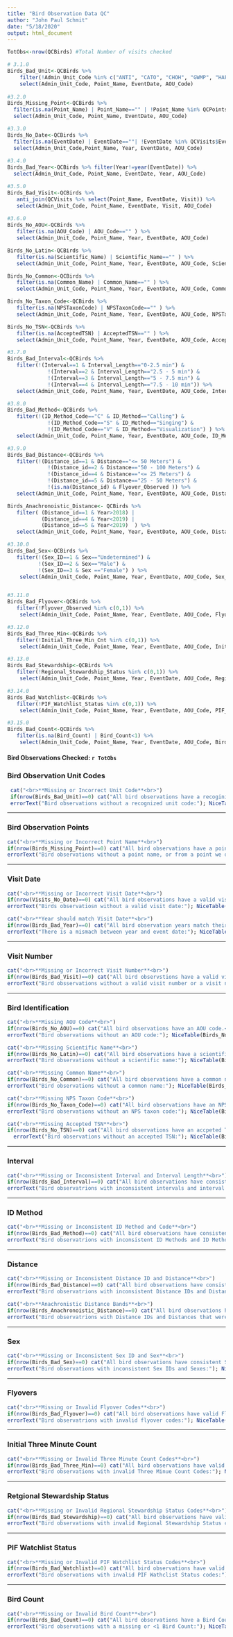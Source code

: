 ```yaml
---
title: "Bird Observation Data QC"
author: "John Paul Schmit"
date: "5/18/2020"
output: html_document
---
```


```r
TotObs<-nrow(QCBirds) #Total Number of visits checked

# 3.1.0
Birds_Bad_Unit<-QCBirds %>% 
    filter(!Admin_Unit_Code %in% c("ANTI", "CATO", "CHOH", "GWMP", "HAFE", "MANA", "MONO", "NACE", "PRWI", "ROCR", "WOTR")) %>% 
    select(Admin_Unit_Code, Point_Name, EventDate, AOU_Code)
 
#3.2.0
Birds_Missing_Point<-QCBirds %>% 
  filter(is.na(Point_Name) | Point_Name=="" | !Point_Name %in% QCPoints$Point_Name) %>% 
  select(Admin_Unit_Code, Point_Name, EventDate, AOU_Code)

#3.3.0
Birds_No_Date<-QCBirds %>%
  filter(is.na(EventDate) | EventDate==""| !EventDate %in% QCVisits$EventDate)  %>%
  select(Admin_Unit_Code,Point_Name, Year, EventDate, AOU_Code)
 
#3.4.0
Birds_Bad_Year<-QCBirds %>% filter(Year!=year(EventDate)) %>% 
  select(Admin_Unit_Code, Point_Name, EventDate, Year, AOU_Code)

#3.5.0
Birds_Bad_Visit<-QCBirds %>% 
   anti_join(QCVisits %>% select(Point_Name, EventDate, Visit)) %>% 
   select(Admin_Unit_Code, Point_Name, EventDate, Visit, AOU_Code)
 
#3.6.0
Birds_No_AOU<-QCBirds %>% 
   filter(is.na(AOU_Code) | AOU_Code=="" ) %>% 
   select(Admin_Unit_Code, Point_Name, Year, EventDate, AOU_Code)

Birds_No_Latin<-QCBirds %>% 
   filter(is.na(Scientific_Name) | Scientific_Name=="" ) %>% 
   select(Admin_Unit_Code, Point_Name, Year, EventDate, AOU_Code, Scientific_Name)

Birds_No_Common<-QCBirds %>% 
   filter(is.na(Common_Name) | Common_Name=="" ) %>% 
   select(Admin_Unit_Code, Point_Name, Year, EventDate, AOU_Code, Common_Name)

Birds_No_Taxon_Code<-QCBirds %>% 
   filter(is.na(NPSTaxonCode) | NPSTaxonCode=="" ) %>% 
   select(Admin_Unit_Code, Point_Name, Year, EventDate, AOU_Code, NPSTaxonCode)

Birds_No_TSN<-QCBirds %>% 
   filter(is.na(AcceptedTSN) | AcceptedTSN=="" ) %>% 
   select(Admin_Unit_Code, Point_Name, Year, EventDate, AOU_Code, AcceptedTSN)

#3.7.0
Birds_Bad_Interval<-QCBirds %>% 
   filter(!(Interval==1 & Interval_Length=="0-2.5 min") &
             !(Interval==2 & Interval_Length=="2.5 - 5 min") &
             !(Interval==3 & Interval_Length=="5 - 7.5 min") &
             !(Interval==4 & Interval_Length=="7.5 - 10 min")) %>% 
   select(Admin_Unit_Code, Point_Name, Year, EventDate, AOU_Code, Interval, Interval_Length)

#3.8.0
Birds_Bad_Method<-QCBirds %>% 
   filter(!(ID_Method_Code=="C" & ID_Method=="Calling") &
             !(ID_Method_Code=="S" & ID_Method=="Singing") &
             !(ID_Method_Code=="V" & ID_Method=="Visualization") ) %>% 
   select(Admin_Unit_Code, Point_Name, Year, EventDate, AOU_Code, ID_Method_Code, ID_Method)

#3.9.0
Birds_Bad_Distance<-QCBirds %>% 
   filter(!(Distance_id==1 & Distance=="<= 50 Meters") &
             !(Distance_id==2 & Distance=="50 - 100 Meters") &
             !(Distance_id==4 & Distance=="<= 25 Meters") &
             !(Distance_id==5 & Distance=="25 - 50 Meters") &
             !(is.na(Distance_id) & Flyover_Observed )) %>% 
   select(Admin_Unit_Code, Point_Name, Year, EventDate, AOU_Code, Distance_id, Distance)

Birds_Anachronoistic_Distance<- QCBirds %>% 
   filter( (Distance_id==1 & Year>2018) |
           (Distance_id==4 & Year<2019) |
           (Distance_id==5 & Year<2019)  ) %>% 
   select(Admin_Unit_Code, Point_Name, Year, EventDate, AOU_Code, Distance_id, Distance)   

#3.10.0
Birds_Bad_Sex<-QCBirds %>% 
   filter(!(Sex_ID==1 & Sex=="Undetermined") &
          !(Sex_ID==2 & Sex=="Male") &
          !(Sex_ID==3 & Sex =="Female") ) %>% 
    select(Admin_Unit_Code, Point_Name, Year, EventDate, AOU_Code, Sex_ID, Sex)  


#3.11.0
Birds_Bad_Flyover<-QCBirds %>% 
   filter(!Flyover_Observed %in% c(0,1)) %>% 
    select(Admin_Unit_Code, Point_Name, Year, EventDate, AOU_Code, Flyover_Observed) 

#3.12.0
Birds_Bad_Three_Min<-QCBirds %>% 
   filter(!Initial_Three_Min_Cnt %in% c(0,1)) %>% 
    select(Admin_Unit_Code, Point_Name, Year, EventDate, AOU_Code, Initial_Three_Min_Cnt)

#3.13.0
Birds_Bad_Stewardship<-QCBirds %>% 
   filter(!Regional_Stewardship_Status %in% c(0,1)) %>% 
    select(Admin_Unit_Code, Point_Name, Year, EventDate, AOU_Code, Regional_Stewardship_Status)

#3.14.0
Birds_Bad_Watchlist<-QCBirds %>% 
   filter(!PIF_Watchlist_Status %in% c(0,1)) %>% 
    select(Admin_Unit_Code, Point_Name, Year, EventDate, AOU_Code, PIF_Watchlist_Status)

#3.15.0
Birds_Bad_Count<-QCBirds %>% 
   filter(is.na(Bird_Count) | Bird_Count<1) %>% 
    select(Admin_Unit_Code, Point_Name, Year, EventDate, AOU_Code, Bird_Count)

```

#### **Bird Observations Checked:** `r TotObs` ####


### Bird Observation Unit Codes

```r

 cat("<br>**Missing or Incorrect Unit Code**<br>")
 if(nrow(Birds_Bad_Unit)==0) cat("All bird observations have a recoginized unit code.<br>") else {
 errorText("Bird observations without a recognized unit code:"); NiceTable(Birds_Bad_Unit)}

```

---

### Bird Observation Points

```r

cat("<br>**Missing or Incorrect Point Name**<br>")
if(nrow(Birds_Missing_Point)==0) cat("All bird observations have a point name that we use.<br>") else {
errorText("Bird observations without a point name, or from a point we don't monitor:"); NiceTable(Birds_Missing_Point)}

```


---

### Visit Date

```r

cat("<br>**Missing or Incorrect Visit Date**<br>")
if(nrow(Visits_No_Date)==0) cat("All bird observations have a valid visit date.<br>") else {
errorText("Birds observatiosn without a valid visit date:"); NiceTable(Birds_No_Date)}

cat("<br>**Year should match Visit Date**<br>")
if(nrow(Birds_Bad_Year)==0) cat("All bird observation years match their event dates.<br>") else {
errorText("There is a mismach between year and event date:"); NiceTable(Birds_Bad_Year)}

```

---

### Visit Number

```r

cat("<br>**Missing or Incorrect Visit Number**<br>")
if(nrow(Birds_Bad_Visit)==0) cat("All bird observstions have a valid visit number.<br>") else {
errorText("Bird obsservations without a valid visit number or a visit number that does not match the visti data:"); NiceTable(Birds_Bad_Visit)}

```

---

### Bird Identification

```r

cat("<br>**Missing AOU Code**<br>")
if(nrow(Birds_No_AOU)==0) cat("All bird observations have an AOU code.<br>") else {
errorText("Bird observations without an AOU code:"); NiceTable(Birds_No_AOU)}

cat("<br>**Missing Scientific Name**<br>")
if(nrow(Birds_No_Latin)==0) cat("All bird observations have a scientific name.<br>") else {
errorText("Bird observations without a scientific name:"); NiceTable(Birds_No_Latin)}

cat("<br>**Missing Common Name**<br>")
if(nrow(Birds_No_Common)==0) cat("All bird observations have a common name.<br>") else {
errorText("Bird observations without a common name:"); NiceTable(Birds_No_Common)}

cat("<br>**Missing NPS Taxon Code**<br>")
if(nrow(Birds_No_Taxon_Code)==0) cat("All bird observations have an NPS taxon code.<br>") else {
errorText("Bird observations without an NPS taxon code:"); NiceTable(Birds_No_Taxon_Code)}

cat("<br>**Missing Accepted TSN**<br>")
if(nrow(Birds_No_TSN)==0) cat("All bird observations have an accpeted TSN.<br>") else {
  errorText("Bird observations without an accepted TSN:"); NiceTable(Birds_No_TSN)}

```

---

### Interval

```r

cat("<br>**Missing or Inconsistent Interval and Interval Length**<br>")
if(nrow(Birds_Bad_Interval)==0) cat("All bird observations have consistent intrevals and interval lengths.<br>") else {
errorText("Bird observatrions with inconsistent intervals and interval lengths:"); NiceTable(Birds_Bad_Interval)}

```

---

### ID Method

```r

cat("<br>**Missing or Inconsistent ID Method and Code**<br>")
if(nrow(Birds_Bad_Method)==0) cat("All bird observations have consistent ID Methods and ID Method Codes.<br>") else {
errorText("Bird observatrions with inconsistent ID Methods and ID Method Codes:"); NiceTable(Birds_Bad_Method)}

```

---

### Distance

```r

cat("<br>**Missing or Inconsistent Distance ID and Distance**<br>")
if(nrow(Birds_Bad_Distance)==0) cat("All bird observations have consistent Distance IDs and Distances.<br>") else {
errorText("Bird observatrions with inconsistent Distance IDs and Distances:"); NiceTable(Birds_Bad_Distance)}

cat("<br>**Anachronistic Distance Bands**<br>")
if(nrow(Birds_Anachronoistic_Distance)==0) cat("All bird observations have Distance IDs and Distances that were in use that year.<br>") else {
errorText("Bird observatrions with Distance IDs and Distances that were not in use in that year:"); NiceTable(Birds_Bad_Distance)}

```


---

### Sex

```r

cat("<br>**Missing or Inconsistent Sex ID and Sex**<br>")
if(nrow(Birds_Bad_Sex)==0) cat("All bird observations have consistent Sex IDs and Sexes.<br>") else {
errorText("Bird observations with inconsistent Sex IDs and Sexes:"); NiceTable(Birds_Bad_Sex)}

```

---

### Flyovers

```r

cat("<br>**Missing or Invalid Flyover Codes**<br>")
if(nrow(Birds_Bad_Flyover)==0) cat("All bird observations have valid Flyover codes.<br>") else {
errorText("Bird observatrions with invalid flyover codes:"); NiceTable(Birds_Bad_Flyover)}

```

---

### Initial Three Minute Count

```r

cat("<br>**Missing or Invalid Three Minute Count Codes**<br>")
if(nrow(Birds_Bad_Three_Min)==0) cat("All bird observations have valid Initial Three Minute Count codes.<br>") else {
errorText("Bird observations with invalid Three Minue Count Codes:"); NiceTable(Birds_Bad_Three_Min)}

```

---

### Retgional Stewardship Status

```r

cat("<br>**Missing or Invalid Regional Stewardship Status Codes**<br>")
if(nrow(Birds_Bad_Stewardship)==0) cat("All bird observations have valid Regional Stewardship Status codes.<br>") else {
errorText("Bird observations with invalid Regional Stewardship Status codes:"); NiceTable(Birds_Bad_Stewardship)}

```

---

### PIF Watchlist Status

```r

cat("<br>**Missing or Invalid PIF Watchlist Status Codes**<br>")
if(nrow(Birds_Bad_Watchlist)==0) cat("All bird observations have valid PIF Watchlist Status codes.<br>") else {
errorText("Bird observations with invalid PIF Wathclist Status codes:"); NiceTable(Birds_Bad_Watchlist)}

```




---

### Bird Count

```r

cat("<br>**Missing or Invalid Bird Count**<br>")
if(nrow(Birds_Bad_Count)==0) cat("All bird observations have a Bird Count >0.<br>") else {
errorText("Bird observations with a missing or <1 Bird Count:"); NiceTable(Birds_Bad_Count)}

```

